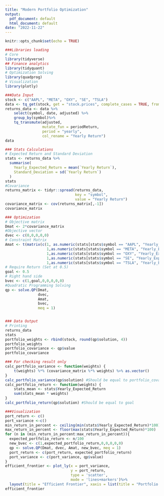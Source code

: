 ---
title: "Modern Portfolio Optimization"
output:
  pdf_document: default
  html_document: default
date: "2022-11-22"
---

```{r setup, include=FALSE}
knitr::opts_chunk$set(echo = TRUE)

###Libraries loading
# Core
library(tidyverse)
## Finance analytics
library(tidyquant)
# Optimization Solving
library(quadprog)
# Visualization 
library(plotly)
```

```{r}
###Data Input
stock <- c("AAPL", "META", "OXY", "SE", "TSLA")
data <- tq_get(stock, get = "stock.prices", complete_cases = TRUE, from = "2017-01-01", to = TODAY())
returns_data <- data %>%
    select(symbol, date, adjusted) %>%
    group_by(symbol)%>%
    tq_transmute(adjusted, 
                 mutate_fun = periodReturn, 
                 period = "yearly", 
                 col_rename = "Yearly Return")
data

### Stats Calculations
# Expected Return and Standard Deviation
stats <- returns_data %>%
  summarise(
    Yearly_Expected_Return = mean(`Yearly Return`),
    Standard_Deviation = sd(`Yearly Return`)
  )
stats
#Covariance
returns_matrix <- tidyr::spread(returns_data, 
                                key = "symbol", 
                                value = "Yearly Return")
covariance_matrix <- cov(returns_matrix[,-1])
covariance_matrix

### Optimization
# Objective matrix
Dmat <- 2*covariance_matrix
#Objective vector
dvec <- c(0,0,0,0,0)
# Constraint Matrix
Amat <- t(matrix(c(1, as.numeric(stats[stats$symbol == "AAPL", "Yearly_Expected_Return"]),1,0,0,0,0,
                   1,as.numeric(stats[stats$symbol == "META", "Yearly_Expected_Return"]),0,1,0,0,0,
                   1,as.numeric(stats[stats$symbol == "OXY", "Yearly_Expected_Return"]),0,0,1,0,0,
                   1,as.numeric(stats[stats$symbol == "SE", "Yearly_Expected_Return"]),0,0,0,1,0,
                   1,as.numeric(stats[stats$symbol == "TSLA", "Yearly_Expected_Return"]),0,0,0,0,1),7,5))
# Require Return (Set at 0.5)
goal <- 0.5
# Right hand side
bvec <- c(1,goal,0,0,0,0,0)
#Quadratic Programming Solving
qp <- solve.QP(Dmat, 
               dvec, 
               Amat, 
               bvec, 
               meq = 1)


### Data Output
# Printing
returns_data
stats
portfolio_weights <- rbind(stock, round(qp$solution, 4))
portfolio_weights
portfolio_covariance <- qp$value
portfolio_covariance
```
```{r}
### For checking result only
calc_portfolio_variance <- function(weights) {
    t(weights) %*% (covariance_matrix %*% weights) %>% as.vector()
}
calc_portfolio_variance(qp$solution) #Should be equal to portfolio_covariance
calc_portfolio_return <- function(weights) {
    stats_mean <- stats$Yearly_Expected_Return
    sum(stats_mean * weights)
}
calc_portfolio_return(qp$solution) #Should be equal to goal
```

```{r}
###Visualization
port_return <- c()
port_variance <-c()
min_return_in_percent <- ceiling(min(stats$Yearly_Expected_Return)*100)
max_return_in_percent <- floor(max(stats$Yearly_Expected_Return)*100)
for (n in (min_return_in_percent:max_return_in_percent)){
  expected_portfolio_return <- n/100
  new_bvec <- c(1,expected_portfolio_return,0,0,0,0,0)
  qp <- solve.QP(Dmat, dvec, Amat, new_bvec, meq = 1)
  port_return <- c(port_return, expected_portfolio_return)
  port_variance <- c(port_variance, qp$value)
}
efficient_frontier <- plot_ly(x = port_variance, 
                              y = port_return,
                              type = 'scatter',
                              mode = 'lines+markers')%>%
  layout(title = "Efficient Frontier", xaxis = list(title = "Portfolio Variance (Risk)"), yaxis = list(title = "Portfolio Return"))
efficient_frontier
```

 
